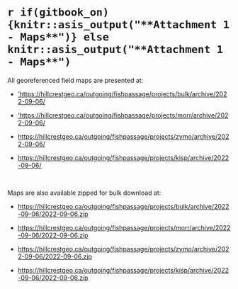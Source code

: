

#  `r if(gitbook_on){knitr::asis_output("**Attachment 1 - Maps**")} else knitr::asis_output("**Attachment 1 - Maps**")` {-#attach-1-maps}

All georeferenced field maps are presented at: 

  * ['https://hillcrestgeo.ca/outgoing/fishpassage/projects/bulk/archive/2022-09-06/](https://hillcrestgeo.ca/outgoing/fishpassage/projects/bulk/archive/2022-09-06/) 
  
  * ['https://hillcrestgeo.ca/outgoing/fishpassage/projects/morr/archive/2022-09-06/](https://hillcrestgeo.ca/outgoing/fishpassage/projects/morr/archive/2022-09-06/) 
  
  * [https://hillcrestgeo.ca/outgoing/fishpassage/projects/zymo/archive/2022-09-06/](https://hillcrestgeo.ca/outgoing/fishpassage/projects/zymo/archive/2022-09-06/) 
  
  * [https://hillcrestgeo.ca/outgoing/fishpassage/projects/kisp/archive/2022-09-06/](https://hillcrestgeo.ca/outgoing/fishpassage/projects/kisp/archive/2022-09-06/) 

<br>

Maps are also available zipped for bulk download at:

  * [https://hillcrestgeo.ca/outgoing/fishpassage/projects/bulk/archive/2022-09-06/2022-09-06.zip](https://hillcrestgeo.ca/outgoing/fishpassage/projects/bulk/archive/2022-09-06/2022-09-06.zip)
  
  * [https://hillcrestgeo.ca/outgoing/fishpassage/projects/morr/archive/2022-09-06/2022-09-06.zip](https://hillcrestgeo.ca/outgoing/fishpassage/projects/morr/archive/2022-09-06/2022-09-06.zip)
  
  * [https://hillcrestgeo.ca/outgoing/fishpassage/projects/zymo/archive/2022-09-06/2022-09-06.zip](https://hillcrestgeo.ca/outgoing/fishpassage/projects/zymo/archive/2022-09-06/2022-09-06.zip)
    
  * [https://hillcrestgeo.ca/outgoing/fishpassage/projects/kisp/archive/2022-09-06/2022-09-06.zip](https://hillcrestgeo.ca/outgoing/fishpassage/projects/kisp/archive/2022-09-06/2022-09-06.zip)

  
  
  
  
  



